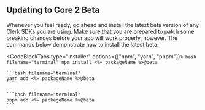 ## Updating to Core 2 Beta

Whenever you feel ready, go ahead and install the latest beta version of any Clerk SDKs you are using. Make sure that you are prepared to patch some breaking changes before your app will work properly, however. The commands below demonstrate how to install the latest beta.

<CodeBlockTabs type="installer" options={["npm", "yarn", "pnpm"]}>
    ```bash filename="terminal"
    npm install <%= packageName %>@beta
    ```

    ```bash filename="terminal"
    yarn add <%= packageName %>@beta
    ```

    ```bash filename="terminal"
    pnpm add <%= packageName %>@beta
    ```

</CodeBlockTabs>
